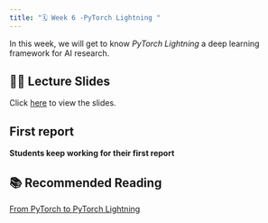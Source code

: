 ```yaml
---
title: "🗓️ Week 6 -PyTorch Lightning "
---
```


In this  week, we will get to know *PyTorch Lightning* a deep learning framework for  AI research.

## 👨‍🏫 Lecture Slides 

Click [here](https://tugot17.github.io/Pytorch-Lightning-Presentation/#/) to view the slides.

## First report 

**Students keep working for their first report**


## 📚 Recommended Reading

[From PyTorch to PyTorch Lightning](https://medium.com/data-science/from-pytorch-to-pytorch-lightning-a-gentle-introduction-b371b7caaf09)

